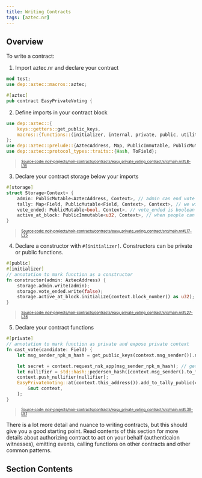 ```yaml
---
title: Writing Contracts
tags: [aztec.nr]
---
```



## Overview

To write a contract:

1. Import aztec.nr and declare your contract

```rust
mod test;
use dep::aztec::macros::aztec;

#[aztec]
pub contract EasyPrivateVoting {
```

2. Define imports in your contract block

```rust title="imports" showLineNumbers 
use dep::aztec::{
    keys::getters::get_public_keys,
    macros::{functions::{initializer, internal, private, public, utility}, storage::storage},
};
use dep::aztec::prelude::{AztecAddress, Map, PublicImmutable, PublicMutable};
use dep::aztec::protocol_types::traits::{Hash, ToField};
```
> <sup><sub><a href="https://github.com/AztecProtocol/aztec-packages/blob/v0.84.0-alpha-testnet.0/noir-projects/noir-contracts/contracts/easy_private_voting_contract/src/main.nr#L8-L16" target="_blank" rel="noopener noreferrer">Source code: noir-projects/noir-contracts/contracts/easy_private_voting_contract/src/main.nr#L8-L16</a></sub></sup>


3. Declare your contract storage below your imports

```rust title="storage_struct" showLineNumbers 
#[storage]
struct Storage<Context> {
    admin: PublicMutable<AztecAddress, Context>, // admin can end vote
    tally: Map<Field, PublicMutable<Field, Context>, Context>, // we will store candidate as key and number of votes as value
    vote_ended: PublicMutable<bool, Context>, // vote_ended is boolean
    active_at_block: PublicImmutable<u32, Context>, // when people can start voting
}
```
> <sup><sub><a href="https://github.com/AztecProtocol/aztec-packages/blob/v0.84.0-alpha-testnet.0/noir-projects/noir-contracts/contracts/easy_private_voting_contract/src/main.nr#L17-L25" target="_blank" rel="noopener noreferrer">Source code: noir-projects/noir-contracts/contracts/easy_private_voting_contract/src/main.nr#L17-L25</a></sub></sup>


4. Declare a constructor with `#[initializer]`. Constructors can be private or public functions.

```rust title="constructor" showLineNumbers 
#[public]
#[initializer]
// annotation to mark function as a constructor
fn constructor(admin: AztecAddress) {
    storage.admin.write(admin);
    storage.vote_ended.write(false);
    storage.active_at_block.initialize(context.block_number() as u32);
}
```
> <sup><sub><a href="https://github.com/AztecProtocol/aztec-packages/blob/v0.84.0-alpha-testnet.0/noir-projects/noir-contracts/contracts/easy_private_voting_contract/src/main.nr#L27-L36" target="_blank" rel="noopener noreferrer">Source code: noir-projects/noir-contracts/contracts/easy_private_voting_contract/src/main.nr#L27-L36</a></sub></sup>


5. Declare your contract functions

```rust title="cast_vote" showLineNumbers 
#[private]
// annotation to mark function as private and expose private context
fn cast_vote(candidate: Field) {
    let msg_sender_npk_m_hash = get_public_keys(context.msg_sender()).npk_m.hash();

    let secret = context.request_nsk_app(msg_sender_npk_m_hash); // get secret key of caller of function
    let nullifier = std::hash::pedersen_hash([context.msg_sender().to_field(), secret]); // derive nullifier from sender and secret
    context.push_nullifier(nullifier);
    EasyPrivateVoting::at(context.this_address()).add_to_tally_public(candidate).enqueue(
        &mut context,
    );
}
```
> <sup><sub><a href="https://github.com/AztecProtocol/aztec-packages/blob/v0.84.0-alpha-testnet.0/noir-projects/noir-contracts/contracts/easy_private_voting_contract/src/main.nr#L38-L51" target="_blank" rel="noopener noreferrer">Source code: noir-projects/noir-contracts/contracts/easy_private_voting_contract/src/main.nr#L38-L51</a></sub></sup>


There is a lot more detail and nuance to writing contracts, but this should give you a good starting point.
Read contents of this section for more details about authorizing contract to act on your behalf (authenticaion witnesses),
emitting events, calling functions on other contracts and other common patterns.

## Section Contents

<DocCardList />
